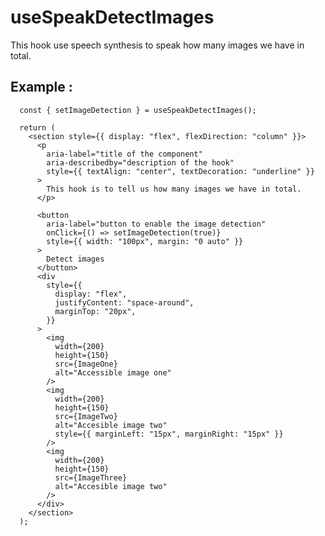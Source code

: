 
<Meta of={SpeakDetectImages} />

# **useSpeakDetectImages**

This hook use speech synthesis to speak how many images we have in total.

## **Example** :

```tsx
  const { setImageDetection } = useSpeakDetectImages();

  return (
    <section style={{ display: "flex", flexDirection: "column" }}>
      <p
        aria-label="title of the component"
        aria-describedby="description of the hook"
        style={{ textAlign: "center", textDecoration: "underline" }}
      >
        This hook is to tell us how many images we have in total.
      </p>

      <button
        aria-label="button to enable the image detection"
        onClick={() => setImageDetection(true)}
        style={{ width: "100px", margin: "0 auto" }}
      >
        Detect images
      </button>
      <div
        style={{
          display: "flex",
          justifyContent: "space-around",
          marginTop: "20px",
        }}
      >
        <img
          width={200}
          height={150}
          src={ImageOne}
          alt="Accessible image one"
        />
        <img
          width={200}
          height={150}
          src={ImageTwo}
          alt="Accesible image two"
          style={{ marginLeft: "15px", marginRight: "15px" }}
        />
        <img
          width={200}
          height={150}
          src={ImageThree}
          alt="Accesible image two"
        />
      </div>
    </section>
  );
```